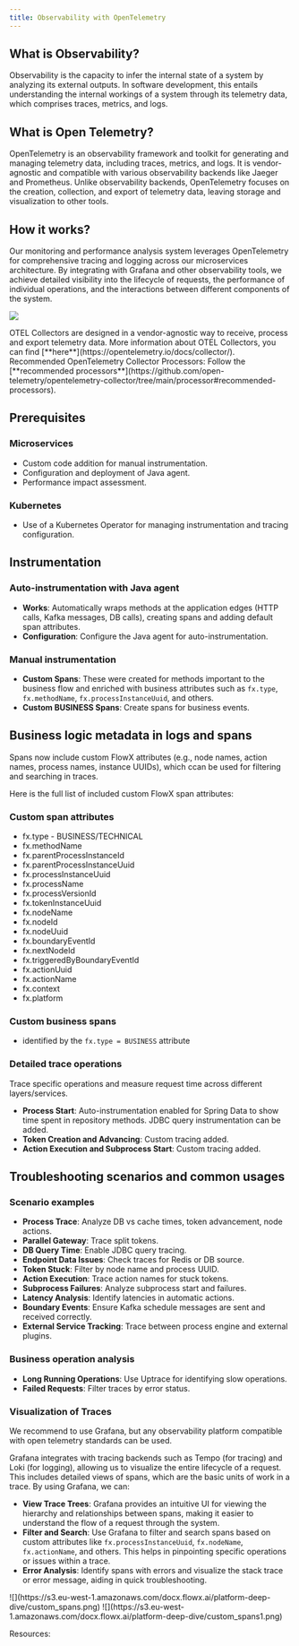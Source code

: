 ```yaml
---
title: Observability with OpenTelemetry
---
```



## What is Observability?

Observability is the capacity to infer the internal state of a system by analyzing its external outputs. In software development, this entails understanding the internal workings of a system through its telemetry data, which comprises traces, metrics, and logs.

## What is Open Telemetry?

OpenTelemetry is an observability framework and toolkit for generating and managing telemetry data, including traces, metrics, and logs. It is vendor-agnostic and compatible with various observability backends like Jaeger and Prometheus. Unlike observability backends, OpenTelemetry focuses on the creation, collection, and export of telemetry data, leaving storage and visualization to other tools.


## How it works?

Our monitoring and performance analysis system leverages OpenTelemetry for comprehensive tracing and logging across our microservices architecture. By integrating with Grafana and other observability tools, we achieve detailed visibility into the lifecycle of requests, the performance of individual operations, and the interactions between different components of the system.

![](https://s3.eu-west-1.amazonaws.com/docx.flowx.ai/platform-deep-dive/otel_hla.drawio.png)

<Info>
OTEL Collectors are designed in a vendor-agnostic way to receive, process and export telemetry data. More information about OTEL Collectors, you can find [**here**](https://opentelemetry.io/docs/collector/).
</Info>

<Tip>
Recommended OpenTelemetry Collector Processors: Follow the [**recommended processors**](https://github.com/open-telemetry/opentelemetry-collector/tree/main/processor#recommended-processors).
</Tip>

## Prerequisites

### Microservices

- Custom code addition for manual instrumentation.
- Configuration and deployment of Java agent.
- Performance impact assessment.

### Kubernetes

- Use of a Kubernetes Operator for managing instrumentation and tracing configuration.

## Instrumentation

### Auto-instrumentation with Java agent

* **Works**: Automatically wraps methods at the application edges (HTTP calls, Kafka messages, DB calls), creating spans and adding default span attributes.
* **Configuration**: Configure the Java agent for auto-instrumentation.

### Manual instrumentation 

* **Custom Spans**: These were created for methods important to the business flow and enriched with business attributes such as `fx.type`, `fx.methodName`, `fx.processInstanceUuid`, and others.
* **Custom BUSINESS Spans**: Create spans for business events.

## Business logic metadata in logs and spans

Spans now include custom FlowX attributes (e.g., node names, action names, process names, instance UUIDs), which ccan be used for filtering and searching in traces.

Here is the full list of included custom FlowX span attributes:

### Custom span attributes

- fx.type - BUSINESS/TECHNICAL
- fx.methodName
- fx.parentProcessInstanceId
- fx.parentProcessInstanceUuid
- fx.processInstanceUuid
- fx.processName
- fx.processVersionId
- fx.tokenInstanceUuid
- fx.nodeName
- fx.nodeId
- fx.nodeUuid
- fx.boundaryEventId
- fx.nextNodeId
- fx.triggeredByBoundaryEventId
- fx.actionUuid
- fx.actionName
- fx.context
- fx.platform

### Custom business spans

- identified by the `fx.type = BUSINESS` attribute

### Detailed trace operations

Trace specific operations and measure request time across different layers/services.

* **Process Start**: Auto-instrumentation enabled for Spring Data to show time spent in repository methods. JDBC query instrumentation can be added.
* **Token Creation and Advancing**: Custom tracing added.
* **Action Execution and Subprocess Start**: Custom tracing added.

## Troubleshooting scenarios and common usages

### Scenario examples

- **Process Trace**: Analyze DB vs cache times, token advancement, node actions.
- **Parallel Gateway**: Trace split tokens.
- **DB Query Time**: Enable JDBC query tracing.
- **Endpoint Data Issues**: Check traces for Redis or DB source.
- **Token Stuck**: Filter by node name and process UUID.
- **Action Execution**: Trace action names for stuck tokens.
- **Subprocess Failures**: Analyze subprocess start and failures.
- **Latency Analysis**: Identify latencies in automatic actions.
- **Boundary Events**: Ensure Kafka schedule messages are sent and received correctly.
- **External Service Tracking**: Trace between process engine and external plugins.

### Business operation analysis

- **Long Running Operations**: Use Uptrace for identifying slow operations.
- **Failed Requests**: Filter traces by error status.


### Visualization of Traces

<Tip>
We recommend to use Grafana, but any observability platform compatible with open telemetry standards can be used.
</Tip>

Grafana integrates with tracing backends such as Tempo (for tracing) and Loki (for logging), allowing us to visualize the entire lifecycle of a request. This includes detailed views of spans, which are the basic units of work in a trace. By using Grafana, we can:

* **View Trace Trees**: Grafana provides an intuitive UI for viewing the hierarchy and relationships between spans, making it easier to understand the flow of a request through the system.
* **Filter and Search**: Use Grafana to filter and search spans based on custom attributes like `fx.processInstanceUuid`, `fx.nodeName`, `fx.actionName`, and others. This helps in pinpointing specific operations or issues within a trace.
* **Error Analysis**: Identify spans with errors and visualize the stack trace or error message, aiding in quick troubleshooting.

<Frame>
![](https://s3.eu-west-1.amazonaws.com/docx.flowx.ai/platform-deep-dive/custom_spans.png)
</Frame>

<Frame>
![](https://s3.eu-west-1.amazonaws.com/docx.flowx.ai/platform-deep-dive/custom_spans1.png)
</Frame>

Resources:

<Card title="OpenTelemetry Docs" href="https://opentelemetry.io/docs/" icon="link">
</Card>
